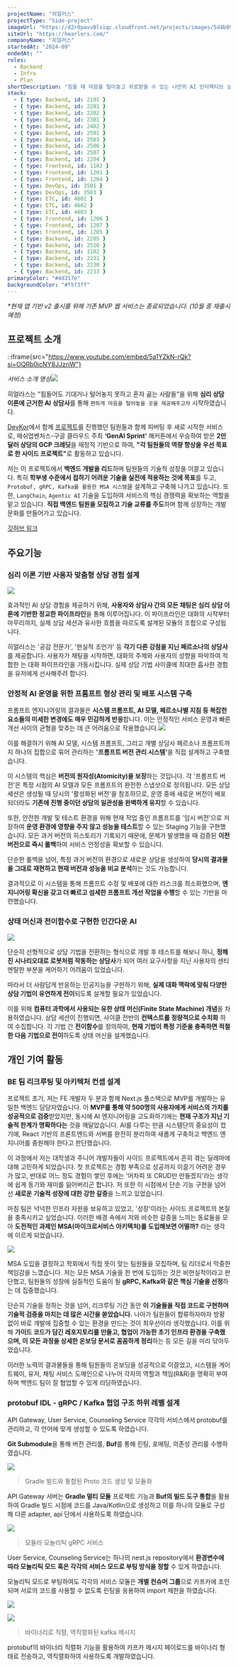 ```yaml
---
projectName: "히얼러스"
projectType: "Side-project"
imageUrl: "https://d2r0pavv0lsiqc.cloudfront.net/projects/images/5d4b096e-7925-4628-84b0-982c6178c9ca.png"
siteUrl: "https://hearlers.com/"
companyName: "히얼러스"
startedAt: "2024-09"
endedAt: ""
roles:
  - Backend
  - Infra
  - Plan
shortDescription: "힘들 때 마음을 털어놓고 위로받을 수 있는 나만의 AI 인터랙티브 상담 서비스"
stack:
  - { type: Backend, id: 2101 }
  - { type: Backend, id: 2201 }
  - { type: Backend, id: 2202 }
  - { type: Backend, id: 2301 }
  - { type: Backend, id: 2402 }
  - { type: Backend, id: 2501 }
  - { type: Backend, id: 2503 }
  - { type: Backend, id: 2506 }
  - { type: Backend, id: 2507 }
  - { type: Backend, id: 2204 }
  - { type: Frontend, id: 1102 }
  - { type: Frontend, id: 1201 }
  - { type: Frontend, id: 1204 }
  - { type: DevOps, id: 3501 }
  - { type: DevOps, id: 3503 }
  - { type: ETC, id: 4601 }
  - { type: ETC, id: 4602 }
  - { type: ETC, id: 4603 }
  - { type: Frontend, id: 1206 }
  - { type: Frontend, id: 1207 }
  - { type: Frontend, id: 1205 }
  - { type: Backend, id: 2205 }
  - { type: Backend, id: 2510 }
  - { type: Backend, id: 1102 }
  - { type: Backend, id: 2231 }
  - { type: Backend, id: 2230 }
  - { type: Backend, id: 2233 }
primaryColor: "#4d317e"
backgroundColor: "#f5f3ff"
---
```


*\*현재 앱 기반 v2 출시를 위해 기존 MVP 웹 서비스는 종료되었습니다. (10월 중 재출시 예정)*

## 프로젝트 소개

::iframe{src="https://www.youtube.com/embed/5a1YZkN-rQk?si=OQRb0icNY8JJzriW"}

*서비스 소개 영상*![](https://d2r0pavv0lsiqc.cloudfront.net/projects/images/a372e5d5-bdfb-4f34-99bf-db94eea75bef.webp)

히얼러스는 "힘들어도 기대거나 털어놓지 못하고 혼자 곪는 사람들"을 위해 **심리 상담 이론에 근거한 AI** **상담사**를 통해 `편하게 마음을 털어놓을 곳을 제공해주고자` 시작하였습니다.

[DevKor](https://astor-dev.com/projects/devkor/)에서 함께 [프로젝트](https://astor-dev.com/projects/%EB%B8%94%EA%BE%B8/)를 진행했던 팀원들과 함께 피버팅 후 새로 시작한 서비스로, 매쉬업벤처스-구글 클라우드 주최 **‘GenAI Sprint’** 해커톤에서 우승하여 받은 **2만 달러 상당의 GCP 크레딧**을 재정적 기반으로 하여, **"각 팀원들의 역량 향상을 우선 목표로 한 사이드 프로젝트"**&#xB85C; 활동하고 있습니다.

저는 이 프로젝트에서 **백엔드 개발을 리드**하며 팀원들의 기술적 성장을 이끌고 있습니다. 특히 **학부생 수준에서 접하기 어려운 기술을 실전에 적용하는 것에 목표**를 두고, `Protobuf, gRPC, Kafka를 활용한 MSA 시스템`을 설계하고 구축해 나가고 있습니다. 또한, `LangChain`, `Agentic AI` 기술을 도입하여 서비스의 핵심 경쟁력을 확보하는 역할을 맡고 있습니다. **직접 백엔드 팀원을 모집하고 기술 교류를 주도**하며 함께 성장하는 개발 문화를 만들어가고 있습니다.

[깃허브 링크](https://github.com/hearlersofficial)

## 주요기능

### 심리 이론 기반 사용자 맞춤형 상담 경험 설계

![](https://d2r0pavv0lsiqc.cloudfront.net/projects/images/5f96a154-e38c-4765-a751-dfdbb727f76e.webp)

효과적인 AI 상담 경험을 제공하기 위해, **사용자와 상담사 간의 모든 채팅은 심리 상담 이론에 기반한 정교한 파이프라인**을 통해 이루어집니다. 이 파이프라인은 대화의 시작부터 마무리까지, 실제 상담 세션과 유사한 흐름을 따르도록 설계된 모듈의 조합으로 구성됩니다.

히얼러스는 '공감 전문가', '현실적 조언가' 등 **각기 다른 강점을 지닌 페르소나의 상담사**를 제공합니다. 사용자가 채팅을 시작하면, 대화의 주제와 사용자의 성향을 파악하여 적합한 는 대화 파이프라인을 가동시킵니다. 실제 상담 기법 사이클에 최대한 흡사한 경험을 유저에게 선사해주려 합니다.

### 안정적 AI 운영을 위한 프롬프트 형상 관리 및 배포 시스템 구축

프롬프트 엔지니어링의 결과물은 **시스템 프롬프트, AI 모델, 페르소나별 지침 등 복잡한 요소들의 미세한 변경에도 매우 민감하게 반응**합니다. 이는 안정적인 서비스 운영과 빠른 개선 사이의 균형을 맞추는 데 큰 어려움으로 작용했습니다.![](https://d2r0pavv0lsiqc.cloudfront.net/projects/images/862eebd4-45fa-4990-8b25-9b758793b8a7.gif)

이를 해결하기 위해 AI 모델, 시스템 프롬프트, 그리고 개별 상담사 페르소나 프롬프트까지 하나의 집합으로 묶어 관리하는 **'프롬프트 버전 관리 시스템'**&#xC744; 직접 설계하고 구축했습니다.

이 시스템의 핵심은 **버전의 원자성(Atomicity)을 보장**하는 것입니다. 각 '프롬프트 버전'은 특정 시점의 AI 모델과 모든 프롬프트의 완전한 스냅샷으로 정의됩니다. 모든 상담 세션은 생성될 때 당시의 '활성화된 버전'을 참조하므로, 운영 중에 새로운 버전이 배포되더라도 **기존에 진행 중이던 상담의 일관성을 완벽하게 유지**할 수 있습니다.

또한, 안전한 개발 및 테스트 환경을 위해 현재 작업 중인 프롬프트를 '임시 버전'으로 저장하여 **운영 환경에 영향을 주지 않고 성능을 테스트**할 수 있는 Staging 기능을 구현했습니다. 모든 과거 버전의 히스토리가 기록되기 때문에, 문제가 발생했을 때 검증된 **이전 버전으로 즉시 롤백**하여 서비스 안정성을 확보할 수 있습니다.

단순한 롤백을 넘어, 특정 과거 버전의 환경으로 새로운 상담을 생성하여 **당시의 결과물을 그대로 재현하고 현재 버전과 성능을 비교 분석**하는 것도 가능합니다.

결과적으로 이 시스템을 통해 프롬프트 수정 및 배포에 대한 리스크를 최소화했으며, **엔지니어링 확신을 갖고 더 빠르고 섬세한 프롬프트 개선 작업을 수행**할 수 있는 기반을 마련했습니다.

### **상태 머신과 전이함수로 구현한 인간다운 AI**

![](https://d2r0pavv0lsiqc.cloudfront.net/projects/images/9f927381-d8aa-4181-86f2-ddd24065a1b8.gif)

단순히 선형적으로 상담 기법을 전환하는 형식으로 개발 후 테스트를 해보니 하니, **정해진 시나리오대로 로봇처럼 작동하는 상담사**가 되어 여러 요구사항을 지닌 사용자의 센티멘탈한 부분을 케어하기 어려움이 있었습니다.

따라서 더 사람답게 반응하는 인공지능을 구현하기 위해, **실제 대화 맥락에 맞춰 다양한 상담 기법이 유연하게 전이**되도록 설계할 필요가 있었습니다.

이를 위해 **컴퓨터 과학에서 사용되는 유한 상태 머신(Finite State Machine) 개념**을 차용하였습니다. 상담 세션이 진행되면, 사이클 전반의 **컨텍스트를 정량적으로 수치화** 하여 수집합니다. 각 기법 간 **전이함수**를 정의하여, **현재 기법이 특정 기준을 충족하면 적절한 다음 기법으로 전이**하도록 상태 머신을 설계했습니다.

## 개인 기여 활동

### BE 팀 리크루팅 및 아키텍처 컨셉 설계

프로젝트 초기, 저는 FE 개발자 두 분과 함께 Next.js 풀스택으로 MVP를 개발하는 유일한 백엔드 담당자였습니다. 이 **MVP를 통해 약 500명의 사용자에게 서비스의 가치를 성공적으로 검증**받았지만, 동시에 AI 엔지니어링을 고도화하기에는 **현재 구조가 지닌 기술적 한계가 명확하다는** 것을 깨달았습니다. AI를 다루는 만큼 시스템단의 중요성이 컸기에, React 기반의 프론트엔드와 서버를 완전히 분리하여 새롭게 구축하고 백엔드 엔지니어를 충원해야 한다고 판단했습니다.

이 과정에서 저는 대학생과 주니어 개발자들이 사이드 프로젝트에서 흔히 겪는 딜레마에 대해 고민하게 되었습니다. 첫 프로젝트는 경험 부족으로 성공까지 이끌기 어려운 경우가 많고, 반대로 어느 정도 경험이 쌓인 후에는 '어차피 또 CRUD만 만들겠지'라는 생각에 쉽게 동기와 재미를 잃어버리곤 합니다. 저 또한 이 시점에서 단순 기능 구현을 넘어선 **새로운 기술적 성장에 대한 강한 갈증**을 느끼고 있었습니다.

마침 팀은 넉넉한 인프라 자원을 보유하고 있었고, '성장'이라는 사이드 프로젝트의 본질을 충족시키고 싶었습니다. 이러한 배경 속에서 저와 비슷한 갈증을 느끼는 동료들을 모아 **도전적인 과제인 MSA(마이크로서비스 아키텍처)를 도입해보면 어떨까?** 라는 생각에 이르게 되었습니다.

![](https://d2r0pavv0lsiqc.cloudfront.net/projects/images/8ac1e3f3-68a1-4497-aeea-8e5cefe6f742.gif)

MSA 도입을 결정하고 학회에서 직접 뜻이 맞는 팀원들을 모집하며, 팀 리더로서 막중한 책임감을 느꼈습니다. 저는 모든 MSA 기술을 한 번에 도입하는 것은 비현실적이라고 판단했고, 팀원들의 성장에 실질적인 도움이 될 **gRPC, Kafka와 같은 핵심 기술을 선정**하는 데 집중했습니다.

단순히 기술을 정하는 것을 넘어, 리크루팅 기간 동안 **이 기술들을 직접 코드로 구현하며 기술적 검증을 마치는 데 많은 시간을 쏟았습니다.** 나아가 팀원들이 합류하자마자 방황 없이 바로 개발에 집중할 수 있는 환경을 만드는 것이 최우선이라 생각했습니다. 이를 위해 **가이드 코드가 담긴 레포지토리를 만들고, 협업이 가능한 초기 인프라 환경을 구축했으며, 이 모든 과정을 상세한 온보딩 문서로 꼼꼼하게 정리**하는 등 모든 길을 미리 닦아두었습니다.

이러한 노력의 결과물들을 통해 팀원들의 온보딩을 성공적으로 이끌었고, 시스템을 게이트웨이, 유저, 채팅 서비스 도메인으로 나누어 각자의 역할과 책임(R\&R)을 명확히 부여하며 백엔드 팀이 잘 협업할 수 있게 리딩하였습니다.

### protobuf IDL - gRPC / Kafka 협업 구조 하위 레벨 설계

API Gateway, User Service, Counseling Service 각각의 서비스에서 protobuf를 관리하고, 각 언어에 맞게 생성할 수 있도록 하였습니다.

**Git Submodule**을 통해 버전 관리를, **Buf**를 통해 린팅, 포매팅, 의존성 관리를 수행하였습니다.

![](https://d2r0pavv0lsiqc.cloudfront.net/projects/images/6d009e62-9497-4435-bb09-4b8f535ba017.webp)

> Gradle 빌드와 통합된 Proto 코드 생성 및 모듈화

API Gateway 서버는 **Gradle 멀티 모듈** 프로젝트 기능과 **Buf의 빌드 도구 통합**을 활용하여 Gradle 빌드 시점에 코드를 Java/Kotlin으로 생성하고 이를 하나의 모듈로 구성해 다른 adapter, api 단에서 사용하도록 하였습니다.

![](https://d2r0pavv0lsiqc.cloudfront.net/projects/images/c4fcba55-22b8-4b58-8ad9-b497688afb95.webp)

> 모듈러 모놀리틱 gRPC 서비스

User Service, Counseling Service는 하나의 nest.js repository에서 **환경변수에 따라 모놀리틱 모드 혹은 각각의 서비스 모드로 부팅 방식을 정할** 수 있게 하였습니다.

모놀리틱 모드로 부팅하여도 각각의 서비스 모듈은 **개별 컨슈머 그룹**으로 카프카에 조인되며 서로의 코드를 사용할 수 없도록 린팅을 응용하여 import 제한을 하였습니다.

![](https://d2r0pavv0lsiqc.cloudfront.net/projects/images/e2a2d0bf-c746-4632-a5f5-b4a5541bbee7.webp)

![](https://d2r0pavv0lsiqc.cloudfront.net/projects/images/49214c9c-2617-4d40-9f6b-6824594c0ca7.webp)

> 바이너리로 직렬, 역직렬화된 kafka 메시지

protobuf의 바이너리 직렬화 기능을 활용하여 카프카 메시지 페이로드를 바이너리 형태로 전송하고, 역직렬화하여 사용하도록 개발하였습니다.